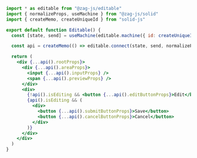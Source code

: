 ```jsx
import * as editable from "@zag-js/editable"
import { normalizeProps, useMachine } from "@zag-js/solid"
import { createMemo, createUniqueId } from "solid-js"

export default function Editable() {
  const [state, send] = useMachine(editable.machine({ id: createUniqueId() }))

  const api = createMemo(() => editable.connect(state, send, normalizeProps))

  return (
    <div {...api().rootProps}>
      <div {...api().areaProps}>
        <input {...api().inputProps} />
        <span {...api().previewProps} />
      </div>
      <div>
        {!api().isEditing && <button {...api().editButtonProps}>Edit</button>}
        {api().isEditing && (
          <div>
            <button {...api().submitButtonProps}>Save</button>
            <button {...api().cancelButtonProps}>Cancel</button>
          </div>
        )}
      </div>
    </div>
  )
}
```
